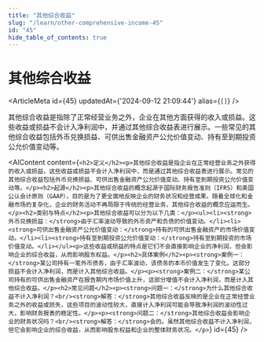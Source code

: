 ```yaml
---
title: "其他综合收益"
slug: "/learn/other-comprehensive-income-45"
id: "45"
hide_table_of_contents: true
---
```



# 其他综合收益

<ArticleMeta id={45} updatedAt={'2024-09-12 21:09:44'} alias={`[]`} />
<div className='border-solid border-b border-t-0 my-4 border-[var(--ifm-color-gray-300)]' />

其他综合收益是指除了正常经营业务之外，企业在其他方面获得的收入或损益。这些收益或损益不会计入净利润中，并通过其他综合收益表进行展示。一些常见的其他综合收益包括外币兑换损益、可供出售金融资产公允价值变动、持有至到期投资公允价值变动等。

<AIContent content={`<h2>定义</h2><p>其他综合收益是指企业在正常经营业务之外获得的收入或损益，这些收益或损益不会计入净利润中，而是通过其他综合收益表进行展示。常见的其他综合收益包括外币兑换损益、可供出售金融资产公允价值变动、持有至到期投资公允价值变动等。</p><h2>起源</h2><p>其他综合收益的概念起源于国际财务报告准则（IFRS）和美国公认会计原则（GAAP），目的是为了更全面地反映企业的财务状况和经营成果。随着全球化和金融市场的复杂化，企业的财务活动不再局限于传统的经营业务，其他综合收益的概念应运而生。</p><h2>类别与特点</h2><p>其他综合收益可以分为以下几类：</p><ul><li><strong>外币兑换损益：</strong>由于汇率波动导致的外币资产和负债的价值变动。</li><li><strong>可供出售金融资产公允价值变动：</strong>持有的可供出售金融资产的市场价值变动。</li><li><strong>持有至到期投资公允价值变动：</strong>持有至到期投资的市场价值变动。</li></ul><p>这些收益或损益的特点是它们不会直接影响企业的净利润，但会影响企业的综合收益，从而影响股东权益。</p><h2>具体案例</h2><p><strong>案例一：</strong>某公司持有一笔外币债务，由于汇率波动，该债务的本币价值发生了变化。这部分损益不会计入净利润，而是计入其他综合收益。</p><p><strong>案例二：</strong>某公司持有的可供出售金融资产在报告期内市场价值上升，这部分增值不会计入净利润，而是计入其他综合收益。</p><h2>常见问题</h2><p><strong>问题一：</strong>为什么其他综合收益不计入净利润？<br/><strong>解答：</strong>其他综合收益反映的是企业在正常经营业务之外的收益或损失，这些项目的波动性较大，直接计入净利润可能会导致净利润的波动性过大，影响财务报表的稳定性。</p><p><strong>问题二：</strong>其他综合收益会影响企业的财务状况吗？<br/><strong>解答：</strong>会的。虽然其他综合收益不计入净利润，但它会影响企业的综合收益，从而影响股东权益和企业的整体财务状况。</p>`} id={45} />
